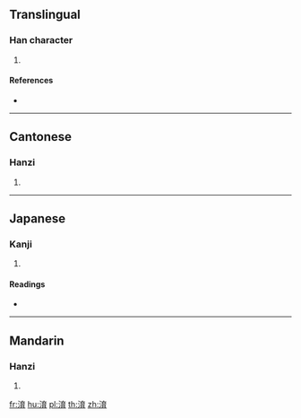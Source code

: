 {{character info/new}}
==Translingual==

===Han character===
{{Han char|rn=85|rad=水|as=08|sn=11|four=30127|canj=EYIB|ids=⿰氵育}}

# {{defn|Han|sort=水08}}

====References====
* {{Han ref|kx=0631.150|dkj=17683|dj=1034.040|hdz=31660.030|uh=6DEF|ud=28143|bh=D252|bd=53842}}

----

==Cantonese==

===Hanzi===
{{yue-hanzi|jyut=|y=yuk6}}

# {{defn|lang=yue|sort=水08}}

----

==Japanese==

===Kanji===
{{ja-kanji|grade=|rs=水08}}

# {{defn|lang=ja|sort=水08}}

====Readings====
* {{ja-readings|on=[[いく]] (iku)|kun=}}

----

==Mandarin==

===Hanzi===
{{cmn-hanzi|pin=[[yù]] ([[yu4]])|wg=yü<sup>4</sup>}}

# {{defn|lang=cmn|sort=水08}}

[[fr:淯]]
[[hu:淯]]
[[pl:淯]]
[[th:淯]]
[[zh:淯]]